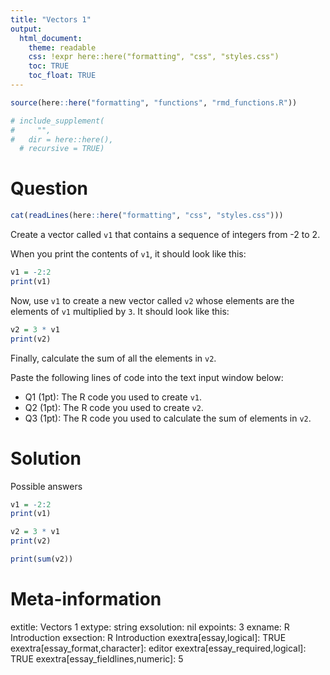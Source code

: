 ```yaml
---
title: "Vectors 1"
output:  
  html_document:
    theme: readable
    css: !expr here::here("formatting", "css", "styles.css")
    toc: TRUE
    toc_float: TRUE
---
```



```r
source(here::here("formatting", "functions", "rmd_functions.R"))

# include_supplement(
#     "",
#   dir = here::here(),
  # recursive = TRUE)
```


Question
========

```r
cat(readLines(here::here("formatting", "css", "styles.css")))
```

Create a vector called `v1` that contains a sequence of integers from -2 to 2.

When you print the contents of `v1`, it should look like this:


```r
v1 = -2:2
print(v1)
```

Now, use `v1` to create a new vector called `v2` whose elements are the elements of `v1` multiplied by `3`.  It should look like this:

```r
v2 = 3 * v1
print(v2)
```

Finally, calculate the sum of all the elements in `v2`.


Paste the following lines of code into the text input window below:

- Q1 (1pt): The R code you used to create `v1`.
- Q2 (1pt): The R code you used to create `v2`.
- Q3 (1pt): The R code you used to calculate the sum of elements in `v2`.


Solution
========


Possible answers

```r
v1 = -2:2
print(v1)

v2 = 3 * v1
print(v2)

print(sum(v2))

```





Meta-information
================
extitle: Vectors 1
extype: string
exsolution: nil
expoints: 3
exname: R Introduction
exsection: R Introduction
exextra[essay,logical]: TRUE
exextra[essay_format,character]: editor
exextra[essay_required,logical]: TRUE
exextra[essay_fieldlines,numeric]: 5
